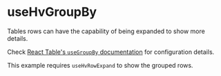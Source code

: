 
<Meta
  of={TableHooksStories}
  title="Visualizations/Table/Table Hooks/useHvGroupBy"
/>

# useHvGroupBy

Tables rows can have the capability of being expanded to show more details.

Check [React Table's `useGroupBy` documentation](https://react-table.tanstack.com/docs/api/useGroupBy) for configuration details.

This example requires `useHvRowExpand` to show the grouped rows.

<Canvas of={TableHooksStories.UseHvGroupByStory} />
